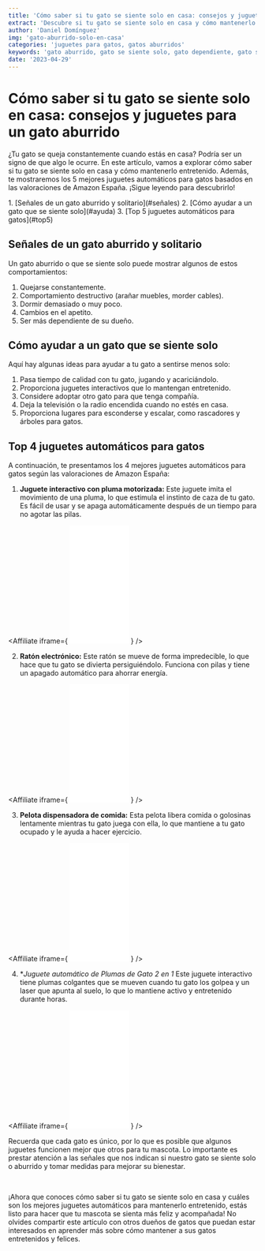 ```yaml
---
title: 'Cómo saber si tu gato se siente solo en casa: consejos y juguetes para un gato aburrido'
extract: 'Descubre si tu gato se siente solo en casa y cómo mantenerlo entretenido con los mejores juguetes automáticos'
author: 'Daniel Domínguez'
img: 'gato-aburrido-solo-en-casa'
categories: 'juguetes para gatos, gatos aburridos'
keywords: 'gato aburrido, gato se siente solo, gato dependiente, gato se queja, juguetes automáticos para gatos'
date: '2023-04-29'
---
```


<PostImg src='gato-aburrido-solo-en-casa' />

# Cómo saber si tu gato se siente solo en casa: consejos y juguetes para un gato aburrido

¿Tu gato se queja constantemente cuando estás en casa? Podría ser un signo de que algo le ocurre. En este artículo, vamos a explorar cómo saber si tu gato se siente solo en casa y cómo mantenerlo entretenido. Además, te mostraremos los 5 mejores juguetes automáticos para gatos basados en las valoraciones de Amazon España. ¡Sigue leyendo para descubrirlo!

<nav className='toc'>
	1. [Señales de un gato aburrido y solitario](#señales)
	2. [Cómo ayudar a un gato que se siente solo](#ayuda)
	3. [Top 5 juguetes automáticos para	gatos](#top5)
</nav>

<a name='señales'></a>
## Señales de un gato aburrido y solitario

Un gato aburrido o que se siente solo puede mostrar algunos de estos comportamientos:

1. Quejarse constantemente.
2. Comportamiento destructivo (arañar muebles, morder cables).
3. Dormir demasiado o muy poco.
4. Cambios en el apetito.
5. Ser más dependiente de su dueño.

<a name='ayuda'></a>
## Cómo ayudar a un gato que se siente solo

Aquí hay algunas ideas para ayudar a tu gato a sentirse menos solo:

1. Pasa tiempo de calidad con tu gato, jugando y acariciándolo.
2. Proporciona juguetes interactivos que lo mantengan entretenido.
3. Considere adoptar otro gato para que tenga compañía.
4. Deja la televisión o la radio encendida cuando no estés en casa.
5. Proporciona lugares para esconderse y escalar, como rascadores y árboles para gatos.

<a name='top5'></a>
## Top 4 juguetes automáticos para gatos

A continuación, te presentamos los 4 mejores juguetes automáticos para gatos según las valoraciones de Amazon España:

1. **Juguete interactivo con pluma motorizada:** Este juguete imita el movimiento de una pluma, lo que estimula el instinto de caza de tu gato. Es fácil de usar y se apaga automáticamente después de un tiempo para no agotar las pilas.

<Affiliate
   	iframe={
	<iframe sandbox="allow-popups allow-scripts allow-modals allow-forms allow-same-origin" style="width:120px;height:240px;" marginwidth="0" marginheight="0" scrolling="no" frameborder="0" src="//rcm-eu.amazon-adsystem.com/e/cm?lt1=_blank&bc1=000000&IS2=1&bg1=FFFFFF&fc1=000000&lc1=0000FF&t=gatomundo-21&language=es_ES&o=30&p=8&l=as4&m=amazon&f=ifr&ref=as_ss_li_til&asins=B07ZF6N18H&linkId=9f205369cd5562533739d3e70076d3eb"></iframe>
	}
   />
	 
2. **Ratón electrónico:** Este ratón se mueve de forma impredecible, lo que hace que tu gato se divierta persiguiéndolo. Funciona con pilas y tiene un apagado automático para ahorrar energía.

<Affiliate
   	iframe={
	<iframe sandbox="allow-popups allow-scripts allow-modals allow-forms allow-same-origin" style="width:120px;height:240px;" marginwidth="0" marginheight="0" scrolling="no" frameborder="0" src="//rcm-eu.amazon-adsystem.com/e/cm?lt1=_blank&bc1=000000&IS2=1&bg1=FFFFFF&fc1=000000&lc1=0000FF&t=gatomundo-21&language=es_ES&o=30&p=8&l=as4&m=amazon&f=ifr&ref=as_ss_li_til&asins=B0B62FRW4T&linkId=f6b1d49674c3537b12ca6f283dd4ebde"></iframe>
	}
   />

3. **Pelota dispensadora de comida:** Esta pelota libera comida o golosinas lentamente mientras tu gato juega con ella, lo que mantiene a tu gato ocupado y le ayuda a hacer ejercicio.

<Affiliate
   	iframe={
	<iframe sandbox="allow-popups allow-scripts allow-modals allow-forms allow-same-origin" style="width:120px;height:240px;" marginwidth="0" marginheight="0" scrolling="no" frameborder="0" src="//rcm-eu.amazon-adsystem.com/e/cm?lt1=_blank&bc1=000000&IS2=1&bg1=FFFFFF&fc1=000000&lc1=0000FF&t=gatomundo-21&language=es_ES&o=30&p=8&l=as4&m=amazon&f=ifr&ref=as_ss_li_til&asins=B0006TQU36&linkId=39429919ebb397b7859e6bbd2f37698f"></iframe>
	}
   />


4. **Juguete automático de Plumas de Gato 2 en 1* Este juguete interactivo tiene plumas colgantes que se mueven cuando tu gato los golpea y un laser que apunta al suelo, lo que lo mantiene activo y entretenido durante horas.

<Affiliate
   	iframe={
	<iframe sandbox="allow-popups allow-scripts allow-modals allow-forms allow-same-origin" style="width:120px;height:240px;" marginwidth="0" marginheight="0" scrolling="no" frameborder="0" src="//rcm-eu.amazon-adsystem.com/e/cm?lt1=_blank&bc1=000000&IS2=1&bg1=FFFFFF&fc1=000000&lc1=0000FF&t=gatomundo-21&language=es_ES&o=30&p=8&l=as4&m=amazon&f=ifr&ref=as_ss_li_til&asins=B094Q4XKRL&linkId=355ca1aa754c3f3f560b39ed5923971a"></iframe>
	}
   />

Recuerda que cada gato es único, por lo que es posible que algunos juguetes funcionen mejor que otros para tu mascota. Lo importante es prestar atención a las señales que nos indican si nuestro gato se siente solo o aburrido y tomar medidas para mejorar su bienestar.

<br/>

¡Ahora que conoces cómo saber si tu gato se siente solo en casa y cuáles son los mejores juguetes automáticos para mantenerlo entretenido, estás listo para hacer que tu mascota se sienta más feliz y acompañada! No olvides compartir este artículo con otros dueños de gatos que puedan estar interesados en aprender más sobre cómo mantener a sus gatos entretenidos y felices.
